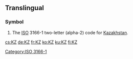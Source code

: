 {{also|.kz}}
==Translingual==

===Symbol===
{{head|mul|symbol}}
# The [[ISO]] 3166-1 two-letter (alpha-2) code for [[Kazakhstan]].

[[Category:ISO 3166-1]]

[[cs:KZ]]
[[de:KZ]]
[[fr:KZ]]
[[ko:KZ]]
[[ku:KZ]]
[[fi:KZ]]